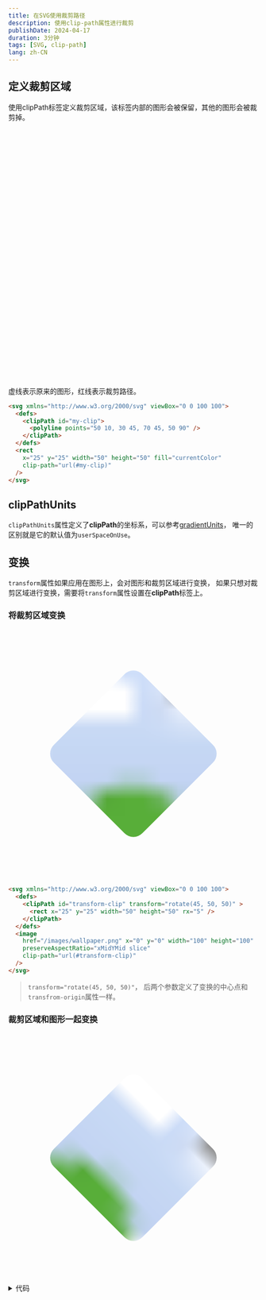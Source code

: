```yaml
---
title: 在SVG使用裁剪路径
description: 使用clip-path属性进行裁剪
publishDate: 2024-04-17
duration: 3分钟
tags: [SVG, clip-path]
lang: zh-CN
---
```


## 定义裁剪区域

使用clipPath标签定义裁剪区域，该标签内部的图形会被保留，其他的图形会被裁剪掉。

<svg class="svg-markdown" xmlns="http://www.w3.org/2000/svg" viewBox="0 0 100 100">
  <defs>
    <clipPath id="my-clip">
      <polyline points="50 10, 30 45, 70 45, 50 90" />
    </clipPath>
  </defs>
  <CoordinateSystem 
    viewBox="0 0 100 100" 
    unit="10"
    opacity="0"
    triggerMode="responsive"
    strokeWidth="0.5" 
    points={[
      { x: 50, y: 10, radius: 1 },
      { x: 30, y: 45, radius: 1 },
      { x: 70, y: 45, radius: 1 },
      { x: 50, y: 90, radius: 1 },
    ]}
    lines={[
      { x1: 50, y1: 10, x2: 30, y2: 45, color: 'red' },
      { x1: 30, y1: 45, x2: 70, y2: 45, color: 'red' },
      { x1: 70, y1: 45, x2: 50, y2: 90, color: 'red' },
      { x1: 50, y1: 90, x2: 50, y2: 10, color: 'red' },
    ]}
    mergeLines
    mergePoints
  >
    <rect class="fill-primary" x="25" y="25" width="50" height="50" fill="currentColor" clip-path="url(#my-clip)" />
    <rect slot="tooltip" class="stroke-accent" stroke-dasharray="2" stroke-width="0.5" fill="none" x="25" y="25" width="50" height="50" />
  </CoordinateSystem>
</svg>

虚线表示原来的图形，红线表示裁剪路径。

```html ml [++{3-5, 9}] /clip-path="url(#my-clip)"/
<svg xmlns="http://www.w3.org/2000/svg" viewBox="0 0 100 100">
  <defs>
    <clipPath id="my-clip">
      <polyline points="50 10, 30 45, 70 45, 50 90" />
    </clipPath>
  </defs>
  <rect 
    x="25" y="25" width="50" height="50" fill="currentColor" 
    clip-path="url(#my-clip)" 
  />
</svg>
```

## clipPathUnits

`clipPathUnits`属性定义了**clipPath**的坐标系，可以参考[gradientUnits](/notes/zh-cn/svg-gradient#gradientunits%E5%B1%9E%E6%80%A7)，
唯一的区别就是它的默认值为`userSpaceOnUse`。

## 变换

`transform`属性如果应用在图形上，会对图形和裁剪区域进行变换，
如果只想对裁剪区域进行变换，需要将`transform`属性设置在**clipPath**标签上。

### 将裁剪区域变换

<svg class="svg-markdown" xmlns="http://www.w3.org/2000/svg" viewBox="0 0 100 100">
  <defs>
    <clipPath id="transform-clip" transform="rotate(45, 50, 50)" >
      <rect x="25" y="25" width="50" height="50" rx="5" />
    </clipPath>
  </defs>
  <image
    href="/images/wallpaper.png" x="0" y="0" width="100" height="100"
    preserveAspectRatio="xMidYMid slice"
    clip-path="url(#transform-clip)"
  />
</svg>

```html /transform="rotate(45, 50, 50)"/
<svg xmlns="http://www.w3.org/2000/svg" viewBox="0 0 100 100">
  <defs>
    <clipPath id="transform-clip" transform="rotate(45, 50, 50)" >
      <rect x="25" y="25" width="50" height="50" rx="5" />
    </clipPath>
  </defs>
  <image
    href="/images/wallpaper.png" x="0" y="0" width="100" height="100"
    preserveAspectRatio="xMidYMid slice"
    clip-path="url(#transform-clip)"
  />
</svg>
```

> `transform="rotate(45, 50, 50)"`，
> 后两个参数定义了变换的中心点和`transfrom-origin`属性一样。

### 裁剪区域和图形一起变换

<svg class="svg-markdown" xmlns="http://www.w3.org/2000/svg" viewBox="0 0 100 100">
  <defs>
    <clipPath id="clip">
      <rect x="25" y="25" width="50" height="50" rx="5" />
    </clipPath>
  </defs>
  <image
    href="/images/wallpaper.png" x="0" y="0" width="100" height="100"
    preserveAspectRatio="xMidYMid slice"
    clip-path="url(#clip)"
    transform="rotate(45, 50, 50)"
  />
</svg>

<details>
<summary>代码</summary>

```html /transform="rotate(45, 50, 50)"/
<svg xmlns="http://www.w3.org/2000/svg" viewBox="0 0 100 100">
  <defs>
    <clipPath id="clip">
      <rect x="25" y="25" width="50" height="50" rx="5" />
    </clipPath>
  </defs>
  <image
    href="/images/wallpaper.png" x="0" y="0" width="100" height="100"
    preserveAspectRatio="xMidYMid slice"
    clip-path="url(#clip)"
    transform="rotate(45, 50, 50)"
  />
</svg>
```

</details>